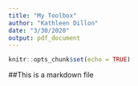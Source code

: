 ```yaml
---
title: "My Toolbox"
author: "Kathleen Dillon"
date: "3/30/2020"
output: pdf_document
---
```


```r
knitr::opts_chunk$set(echo = TRUE)
```
##This is a markdown file








